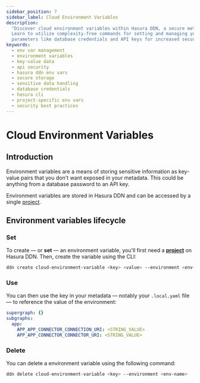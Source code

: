 ```yaml
---
sidebar_position: 7
sidebar_label: Cloud Environment Variables
description:
  "Discover cloud environmant variables within Hasura DDN, a secure method for storing vital data as key-value pairs.
  Learn to utilize complexity-free commands for setting and managing you environment variables. Shield your sensitive
  parameters like database credentials and API keys for increased security."
keywords:
  - env var management
  - environment variables
  - key-value data
  - api security
  - hasura ddn env vars
  - secure storage
  - sensitive data handling
  - database credentials
  - hasura cli
  - project-specific env vars
  - security best practices
---
```


# Cloud Environment Variables

## Introduction

Environment variables are a means of storing sensitive information as key-value pairs that you don't want exposed in
your metadata. This could be anything from a database password to an API key.

Environment variables are stored in Hasura DDN and can be accessed by a single [project](/ci-cd/projects.mdx).

## Environment variables lifecycle

### Set

To create — or **set** — an environment variable, you'll first need a [**project**](/ci-cd/projects.mdx) on Hasura DDN.
Then, create the variable using the CLI:

```bash
ddn create cloud-environment-variable <key> <value> --environment <env-name>
```

### Use

You can then use the key in your metadata — notably your `.local.yaml` file — to reference the value of the environment:

```yaml
supergraph: {}
subgraphs:
  app:
    APP_APP_CONNECTOR_CONNECTION_URI: <STRING_VALUE>
    APP_APP_CONNECTOR_CONNECTOR_URI: <STRING_VALUE>
```

### Delete

You can delete a environment variable using the following command:

```bash
ddn delete cloud-environment-variable <key> --environment <env-name>
```

